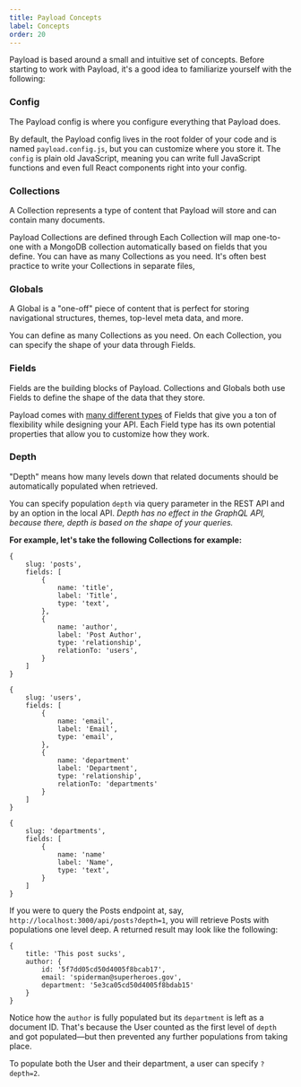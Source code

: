 ```yaml
---
title: Payload Concepts
label: Concepts
order: 20
---
```


Payload is based around a small and intuitive set of concepts. Before starting to work with Payload, it's a good idea to familiarize yourself with the following:

### Config

<Banner type="info">
	The Payload config is where you configure everything that Payload does.
</Banner>

By default, the Payload config lives in the root folder of your code and is named `payload.config.js`, but you can customize where you store it. The `config` is plain old JavaScript, meaning you can write full JavaScript functions and even full React components right into your config.

### Collections

<Banner type="info">
	A Collection represents a type of content that Payload will store and can contain many documents.
</Banner>

Payload Collections are defined through Each Collection will map one-to-one with a MongoDB collection automatically based on fields that you define. You can have as many Collections as you need. It's often best practice to write your Collections in separate files,

### Globals

<Banner type="info">
	A Global is a "one-off" piece of content that is perfect for storing navigational structures, themes, top-level meta data, and more.
</Banner>

You can define as many Collections as you need. On each Collection, you can specify the shape of your data through Fields.

### Fields

<Banner type="info">
	Fields are the building blocks of Payload. Collections and Globals both use Fields to define the shape of the data that they store.
</Banner>

Payload comes with [many different types](../fields/overview) of Fields that give you a ton of flexibility while designing your API. Each Field type has its own potential properties that allow you to customize how they work.

### Depth

<Banner type="info">
	"Depth" means how many levels down that related documents should be automatically populated when retrieved.
</Banner>

You can specify population `depth` via query parameter in the REST API and by an option in the local API. *Depth has no effect in the GraphQL API, because there, depth is based on the shape of your queries.*

**For example, let's take the following Collections for example:**

```
{
	slug: 'posts',
	fields: [
		{
			name: 'title',
			label: 'Title',
			type: 'text',
		},
		{
			name: 'author',
			label: 'Post Author',
			type: 'relationship',
			relationTo: 'users',
		}
	]
}

{
	slug: 'users',
	fields: [
		{
			name: 'email',
			label: 'Email',
			type: 'email',
		},
		{
			name: 'department'
			label: 'Department',
			type: 'relationship',
			relationTo: 'departments'
		}
	]
}

{
	slug: 'departments',
	fields: [
		{
			name: 'name'
			label: 'Name',
			type: 'text',
		}
	]
}
```

If you were to query the Posts endpoint at, say, `http://localhost:3000/api/posts?depth=1`, you will retrieve Posts with populations one level deep. A returned result may look like the following:

```
{
	title: 'This post sucks',
	author: {
		id: '5f7dd05cd50d4005f8bcab17',
		email: 'spiderman@superheroes.gov',
		department: '5e3ca05cd50d4005f8bdab15'
	}
}
```

Notice how the `author` is fully populated but its `department` is left as a document ID. That's because the User counted as the first level of `depth` and got populated—but then prevented any further populations from taking place.

To populate both the User and their department, a user can specify `?depth=2`.
